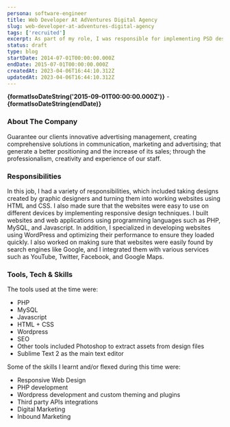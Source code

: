 ```yaml
---
persona: software-engineer
title: Web Developer At AdVentures Digital Agency
slug: web-developer-at-adventures-digital-agency
tags: ['recruited']
excerpt: As part of my role, I was responsible for implementing PSD designs into functional HTML and CSS layouts, adapting sites to responsive and adaptive designs, building and coding websites and applications using PHP, MySQL, and Javascript. Additionally, I developed templates, plugins, and widgets for Wordpress, optimized website performance for speed and server payload, and implemented search engine optimization and marketing strategies. I also integrated various APIs such as Youtube, Twitter, Facebook, Google Maps, MailGun, and Flickr to enhance website functionality.
status: draft
type: blog
startDate: 2014-07-01T00:00:00.000Z
endDate: 2015-07-01T00:00:00.000Z
createdAt: 2023-04-06T16:44:10.312Z
updatedAt: 2023-04-06T16:44:10.312Z
---
```



**{formatIsoDateString('2015-09-01T00:00:00.000Z')}** - **{formatIsoDateString(endDate)}**

### About The Company

Guarantee our clients innovative advertising management, creating comprehensive solutions in communication, marketing and advertising; that generate a better positioning and the increase of its sales; through the professionalism, creativity and experience of our staff.

### Responsibilities

In this job, I had a variety of responsibilities, which included taking designs created by graphic designers and turning them into working websites using HTML and CSS. I also made sure that the websites were easy to use on different devices by implementing responsive design techniques. I built websites and web applications using programming languages such as PHP, MySQL, and Javascript. In addition, I specialized in developing websites using WordPress and optimizing their performance to ensure they loaded quickly. I also worked on making sure that websites were easily found by search engines like Google, and I integrated them with various services such as YouTube, Twitter, Facebook, and Google Maps.

### Tools, Tech & Skills

The tools used at the time were: 
- PHP
- MySQL
- Javascript
- HTML + CSS
- Wordpress
- SEO
- Other tools included Photoshop to extract assets from design files
- Sublime Text 2 as the main text editor

Some of the skills I learnt and/or flexed during this time were:
- Responsive Web Design
- PHP development
- Wordpress development and custom theming and plugins
- Third party APIs integrations
- Digital Marketing 
- Inbound Marketing